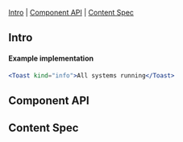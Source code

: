 
<Meta of={Stories} />

<Title>Toast</Title>

[Intro](#Intro) | [Component API](#ComponentAPI) | [Content Spec](#ContentSpec)

## Intro <a id="Intro" />

<Canvas of={Stories.Default} sourceState="none" />

#### Example implementation

```jsx
<Toast kind="info">All systems running</Toast>
```

## Component API <a id="ComponentAPI" />

<ArgTypes of={Stories.Default} />

## Content Spec <a id="ContentSpec" />

<Figma
  showLink
  height="100%"
  url="https://www.figma.com/file/9FDwjR8lYvincseDkKypC4/Component-Documentations?type=design&node-id=775-79723&mode=dev"
/>
